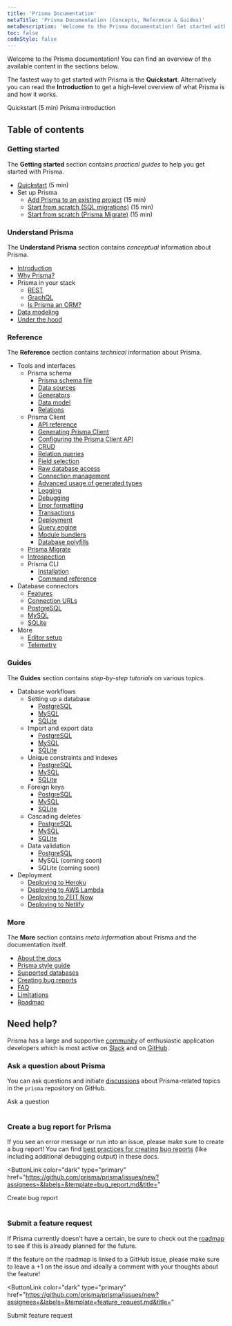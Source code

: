```yaml
---
title: 'Prisma Documentation'
metaTitle: 'Prisma Documentation (Concepts, Reference & Guides)'
metaDescription: 'Welcome to the Prisma documentation! Get started with Prisma and connect it to your database, read about the main Prisma concepts and explore the API reference.'
toc: false
codeStyle: false
---
```


<TopBlock>

Welcome to the Prisma documentation! You can find an overview of the available content in the sections below.

The fastest way to get started with Prisma is the **Quickstart**. Alternatively you can read the **Introduction** to get a high-level overview of what Prisma is and how it works.

<ButtonLink color="dark" type="primary" href="getting-started/quickstart">
  Quickstart (5 min)
</ButtonLink>
<ButtonLink color="dark" type="primary" href="overview/what-is-prisma">
  Prisma introduction
</ButtonLink>

</TopBlock>

## Table of contents

### Getting started

The **Getting started** section contains _practical guides_ to help you get started with Prisma.

- [Quickstart](getting-started/quickstart) (5 min)
- Set up Prisma
  - [Add Prisma to an existing project](getting-started/setup-prisma/add-to-existing-project) (15 min)
  - [Start from scratch (SQL migrations)](getting-started/setup-prisma/start-from-scratch-sql) (15 min)
  - [Start from scratch (Prisma Migrate)](getting-started/setup-prisma/start-from-scratch-prisma-migrate) (15 min)

### Understand Prisma

The **Understand Prisma** section contains _conceptual_ information about Prisma.

- [Introduction](concepts/overview/what-is-prisma)
- [Why Prisma?](concepts/overview/why-prisma)
- Prisma in your stack
  - [REST](concepts/overview/prisma-in-your-stack/rest)
  - [GraphQL](concepts/overview/prisma-in-your-stack/graphql)
  - [Is Prisma an ORM?](concepts/overview/prisma-in-your-stack/is-prisma-an-orm)
- [Data modeling](concepts/overview/what-is-prisma/data-modeling)
- [Under the hood](concepts/overview/under-the-hood)

### Reference

The **Reference** section contains _technical_ information about Prisma.

- Tools and interfaces
  - Prisma schema
    - [Prisma schema file](concepts/components/prisma-schema)
    - [Data sources](concepts/components/prisma-schema/data-sources)
    - [Generators](concepts/components/prisma-schema/generators)
    - [Data model](concepts/components/prisma-schema/data-model)
    - [Relations](concepts/components/prisma-schema/relations)
  - Prisma Client
    - [API reference](concepts/components/prisma-client/)
    - [Generating Prisma Client](concepts/components/prisma-client/generating-prisma-client)
    - [Configuring the Prisma Client API](concepts/components/prisma-client/configuring-the-prisma-client-api)
    - [CRUD](concepts/components/prisma-client/crud)
    - [Relation queries](concepts/components/prisma-client/relation-queries)
    - [Field selection](concepts/components/prisma-client/field-selection)
    - [Raw database access](concepts/components/prisma-client/raw-database-access)
    - [Connection management](concepts/components/prisma-client/connection-management)
    - [Advanced usage of generated types](concepts/components/prisma-client/advanced-usage-of-generated-types)
    - [Logging](concepts/components/prisma-client/logging)
    - [Debugging](concepts/components/prisma-client/debugging)
    - [Error formatting](concepts/components/prisma-client/error-formatting)
    - [Transactions](concepts/components/prisma-client/transactions)
    - [Deployment](concepts/components/prisma-client/deployment)
    - [Query engine](concepts/components/prisma-client/query-engine)
    - [Module bundlers](concepts/components/prisma-client/module-bundlers)
    - [Database polyfills](concepts/components/prisma-client/database-polyfills)
  - [Prisma Migrate](concepts/components/prisma-migrate)
  - [Introspection](concepts/components/introspection)
  - Prisma CLI
    - [Installation](concepts/components/prisma-cli/installation)
    - [Command reference](reference/api-reference/command-reference)
- Database connectors
  - [Features](reference/database-reference/database-features)
  - [Connection URLs](reference/database-reference/connection-urls)
  - [PostgreSQL](concepts/database-connectors/postgresql)
  - [MySQL](concepts/database-connectors/mysql)
  - [SQLite](concepts/database-connectors/sqlite)
- More
  - [Editor setup](concepts/more/editor-setup)
  - [Telemetry](concepts/more/telemetry)

### Guides

The **Guides** section contains _step-by-step tutorials_ on various topics.

- Database workflows
  - Setting up a database
    - [PostgreSQL](guides/database-workflows/setting-up-a-database/postgresql)
    - [MySQL](guides/database-workflows/setting-up-a-database/mysql)
    - [SQLite](guides/database-workflows/setting-up-a-database/sqlite)
  - Import and export data
    - [PostgreSQL](guides/database-workflows/import-and-export-data/postgresql)
    - [MySQL](guides/database-workflows/import-and-export-data/mysql)
    - [SQLite](guides/database-workflows/import-and-export-data/sqlite)
  - Unique constraints and indexes
    - [PostgreSQL](guides/database-workflows/unique-constraints-and-indexes/postgresql)
    - [MySQL](guides/database-workflows/unique-constraints-and-indexes/mysql)
    - [SQLite](guides/database-workflows/unique-constraints-and-indexes/sqlite)
  - Foreign keys
    - [PostgreSQL](guides/database-workflows/foreign-keys/postgresql)
    - [MySQL](guides/database-workflows/foreign-keys/mysql)
    - [SQLite](guides/database-workflows/foreign-keys/sqlite)
  - Cascading deletes
    - [PostgreSQL](guides/database-workflows/cascading-deletes/postgresql)
    - [MySQL](guides/database-workflows/cascading-deletes/mysql)
    - [SQLite](guides/database-workflows/cascading-deletes/sqlite)
  - Data validation
    - [PostgreSQL](guides/database-workflows/data-validation/postgresql)
    - MySQL (coming soon)
    - SQLite (coming soon)
- Deployment
  - [Deploying to Heroku](guides/deployment/deploying-to-heroku)
  - [Deploying to AWS Lambda](guides/deployment/deploying-to-aws-lambda)
  - [Deploying to ZEIT Now](guides/deployment/deploying-to-vercel)
  - [Deploying to Netlify](guides/deployment/deploying-to-netlify)

### More

The **More** section contains _meta information_ about Prisma and the documentation itself.

- [About the docs](about/about-the-docs)
- [Prisma style guide](about//style-guide)
- [Supported databases](reference/database-reference/supported-databases)
- [Creating bug reports](about/creating-bug-reports)
- [FAQ](about/faq)
- [Limitations](about/limitations)
- [Roadmap](about/roadmap)

## Need help?

Prisma has a large and supportive [community](https://prisma.io/community) of enthusiastic application developers which is most active on [Slack](https://slack.prisma.io) and on [GitHub](https://github.com/prisma/prisma).

### Ask a question about Prisma

You can ask questions and initiate [discussions](https://github.com/prisma/prisma/discussions/) about Prisma-related topics in the `prisma` repository on GitHub.

<ButtonLink color="dark" type="primary" href="https://github.com/prisma/prisma/discussions/new">
  Ask a question
</ButtonLink>
<br />
<br />

### Create a bug report for Prisma

If you see an error message or run into an issue, please make sure to create a bug report! You can find [best practices for creating bug reports](about/creating-bug-reports) (like including additional debugging output) in these docs.

<ButtonLink
  color="dark"
  type="primary"
  href="https://github.com/prisma/prisma/issues/new?assignees=&labels=&template=bug_report.md&title="
>
  Create bug report
</ButtonLink>
<br />
<br />

### Submit a feature request

If Prisma currently doesn't have a certain, be sure to check out the [roadmap](about/roadmap) to see if this is already planned for the future.

If the feature on the roadmap is linked to a GitHub issue, please make sure to leave a +1 on the issue and ideally a comment with your thoughts about the feature!

<ButtonLink
  color="dark"
  type="primary"
  href="https://github.com/prisma/prisma/issues/new?assignees=&labels=&template=feature_request.md&title="
>
  Submit feature request
</ButtonLink>
